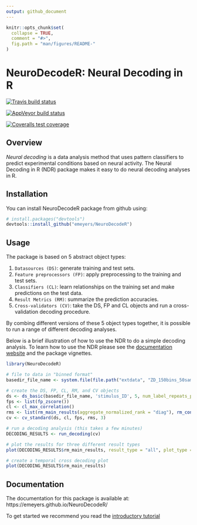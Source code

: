 ```yaml
---
output: github_document
---
```


<!-- README.md is generated from README.Rmd. Please edit that file -->

```r
knitr::opts_chunk$set(
  collapse = TRUE,
  comment = "#>",
  fig.path = "man/figures/README-"
)
```


# NeuroDecodeR: Neural Decoding in R


<!-- badges: start -->

[![Travis build
status](https://travis-ci.com/emeyers/NeuroDecodeR.svg?branch=master)](https://travis-ci.com/emeyers/NeuroDecodeR)

[![AppVeyor build
status](https://ci.appveyor.com/api/projects/status/github/emeyers/NeuroDecodeR?branch=master&svg=true)](https://ci.appveyor.com/project/emeyers/NeuroDecodeR)

[![Coveralls test
coverage](https://coveralls.io/repos/github/emeyers/NeuroDecodeR/badge.svg)](https://coveralls.io/r/emeyers/NeuroDecodeR?branch=master)

<!-- badges: end -->
  
<p>


## Overview

*Neural decoding* is a data analysis method that uses pattern classifiers to
predict experimental conditions based on neural activity. The Neural Decoding in
R (NDR) package makes it easy to do neural decoding analyses in R.


## Installation

You can install NeuroDecodeR package from github using:

```r
# install.packages("devtools")
devtools::install_github("emeyers/NeuroDecodeR")
```



## Usage

The package is based on 5 abstract object types: 

1. `Datasources (DS)`: generate training and test sets.
2. `Feature preprocessors (FP)`: apply preprocessing to the training and test sets.
3. `Classifiers (CL)`: learn relationships on the training set and make
predictions on the test data.
4. `Result Metrics (RM)`: summarize the prediction accuracies.
5. `Cross-validators (CV)`: take the DS, FP and CL objects and run a
  cross-validation decoding procedure.

By combing different versions of these 5 object types together, it is possible
to run a range of different decoding analyses.

Below is a brief illustration of how to use the NDR to do a simple decoding
analysis. To learn how to use the NDR please see the [documentation
website](https://emeyers.github.io/NeuroDecodeR/) and the package vignettes. 


```r
library(NeuroDecodeR)

# file to data in "binned format"
basedir_file_name <- system.file(file.path("extdata", "ZD_150bins_50sampled.Rda"), package="NeuroDecodeR")

# create the DS, FP, CL, RM, and CV objects
ds <- ds_basic(basedir_file_name, 'stimulus_ID', 5, num_label_repeats_per_cv_split = 3)
fps <- list(fp_zscore())
cl <- cl_max_correlation()
rms <- list(rm_main_results(aggregate_normalized_rank = "diag"), rm_confusion_matrix())
cv <- cv_standard(ds, cl, fps, rms, 3) 

# run a decoding analysis (this takes a few minutes) 
DECODING_RESULTS <- run_decoding(cv)
```


```r
# plot the results for three different result types
plot(DECODING_RESULTS$rm_main_results, result_type = "all", plot_type = "line")
```



```r
# create a temporal cross decoding plot
plot(DECODING_RESULTS$rm_main_results)
```




## Documentation

The documentation for this package is available at: https://emeyers.github.io/NeuroDecodeR/

To get started we recommend you read the [introductory tutorial](https://emeyers.github.io/NeuroDecodeR/articles/introduction_tutorial.html)



